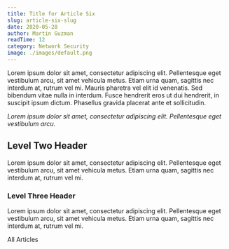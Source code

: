 ```yaml
---
title: Title for Article Six
slug: article-six-slug
date: 2020-05-28
author: Martin Guzman
readTime: 12
category: Network Security
image: ./images/default.png
---
```



Lorem ipsum dolor sit amet, consectetur adipiscing elit. Pellentesque eget vestibulum arcu, sit amet vehicula metus. Etiam urna quam, sagittis nec interdum at, rutrum vel mi. Mauris pharetra vel elit id venenatis. Sed bibendum vitae nulla in interdum. Fusce hendrerit eros ut dui hendrerit, in suscipit ipsum dictum. Phasellus gravida placerat ante et sollicitudin.

 _Lorem ipsum dolor sit amet, consectetur adipiscing elit. Pellentesque eget vestibulum arcu._ 

## Level Two Header

Lorem ipsum dolor sit amet, consectetur adipiscing elit. Pellentesque eget vestibulum arcu, sit amet vehicula metus. Etiam urna quam, sagittis nec interdum at, rutrum vel mi.

### Level Three Header

Lorem ipsum dolor sit amet, consectetur adipiscing elit. Pellentesque eget vestibulum arcu, sit amet vehicula metus. Etiam urna quam, sagittis nec interdum at, rutrum vel mi.

<Link to="/articles">All Articles</Link>